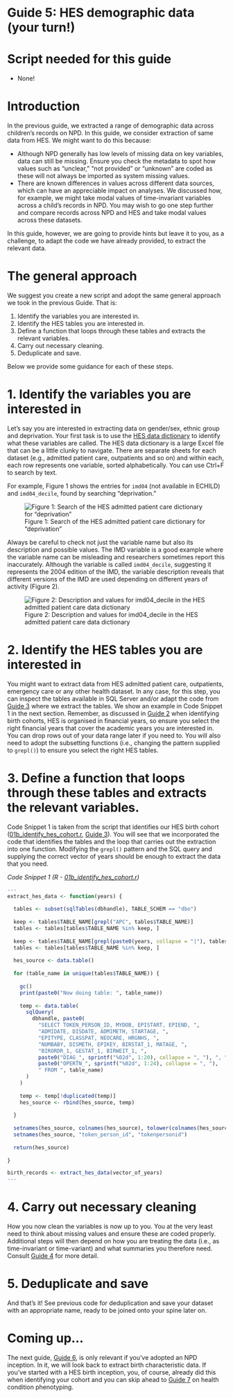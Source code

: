 # Guide 5: HES demographic data (your turn!) {.unnumbered}

# Script needed for this guide

* None!

# Introduction

In the previous guide, we extracted a range of demographic data across children’s records on NPD. In this guide, we consider extraction of same data from HES. We might want to do this because:

* Although NPD generally has low levels of missing data on key variables, data can still be missing. Ensure you check the metadata to spot how values such as “unclear,” “not provided” or “unknown” are coded as these will not always be imported as system missing values.
* There are known differences in values across different data sources, which can have an appreciable impact on analyses. We discussed how, for example, we might take modal values of time-invariant variables across a child’s records in NPD. You may wish to go one step further and compare records across NPD and HES and take modal values across these datasets.

In this guide, however, we are going to provide hints but leave it to you, as a challenge, to adapt the code we have already provided, to extract the relevant data.

# The general approach

We suggest you create a new script and adopt the same general approach we took in the previous Guide. That is:

1. Identify the variables you are interested in.
2. Identify the HES tables you are interested in.
3. Define a function that loops through these tables and extracts the relevant variables.
4. Carry out necessary cleaning.
5. Deduplicate and save.

Below we provide some guidance for each of these steps.

# 1. Identify the variables you are interested in

Let’s say you are interested in extracting data on gender/sex, ethnic group and deprivation. Your first task is to use the [HES data dictionary](https://digital.nhs.uk/data-and-information/data-tools-and-services/data-services/hospital-episode-statistics/hospital-episode-statistics-data-dictionary){target="_blank"} to identify what these variables are called. The HES data dictionary is a large Excel file that can be a little clunky to navigate. There are separate sheets for each dataset (e.g., admitted patient care, outpatients and so on) and within each, each row represents one variable, sorted alphabetically. You can use Ctrl+F to search by text.

For example, Figure 1 shows the entries for `imd04` (not available in ECHILD) and `imd04_decile`, found by searching “deprivation.”

![Figure 1: Search of the HES admitted patient care dictionary for “deprivation”](static/hes_dd_deprivation.png){fig-alt="Screenshot from the HES data diciontary with a search for deprivation."}

Always be careful to check not just the variable name but also its description and possible values. The IMD variable is a good example where the variable name can be misleading and researchers sometimes report this inaccurately. Although the variable is called `imd04_decile`, suggesting it represents the 2004 edition of the IMD, the variable description reveals that different versions of the IMD are used depending on different years of activity (Figure 2).

![Figure 2: Description and values for imd04_decile in the HES admitted patient care data dictionary](static/hes_dd_deprivation_descr.png){fig-alt="Screenshot from the HES data diciontary with the descriptions of imd04 and imd04_decile"}

# 2. Identify the HES tables you are interested in

You might want to extract data from HES admitted patient care, outpatients, emergency care or any other health dataset. In any case, for this step, you can inspect the tables available in SQL Server and/or adapt the code from [Guide 3](guide03_cohort.qmd) where we extract the tables. We show an example in Code Snippet 1 in the next section. Remember, as discussed in [Guide 2](guide02_mgmt.qmd) when identifying birth cohorts, HES is organised in financial years, so ensure you select the right financial years that cover the academic years you are interested in. You can drop rows out of your data range later if you need to. You will also need to adopt the subsetting functions (i.e., changing the pattern supplied to `grepl()`) to ensure you select the right HES tables.

# 3. Define a function that loops through these tables and extracts the relevant variables.

Code Snippet 1 is taken from the script that identifies our HES birth cohort ([01b_identify_hes_cohort.r](scripts/01b_identify_hes_cohort.r), [Guide 3](guide03_cohort.qmd)). You will see that we incorporated the code that identifies the tables and the loop that carries out the extraction into one function. Modifying the `grepl()` pattern and the SQL query and supplying the correct vector of years should be enough to extract the data that you need.

*Code Snippet 1 (R - [01b_identify_hes_cohort.r](scripts/01b_identify_hes_cohort.r))*
``` r
---
extract_hes_data <- function(years) {
  
  tables <- subset(sqlTables(dbhandle), TABLE_SCHEM == "dbo")
  
  keep <- tables$TABLE_NAME[grepl("APC", tables$TABLE_NAME)]
  tables <- tables[tables$TABLE_NAME %in% keep, ]
  
  keep <- tables$TABLE_NAME[grepl(paste0(years, collapse = "|"), tables$TABLE_NAME)]
  tables <- tables[tables$TABLE_NAME %in% keep, ]
  
  hes_source <- data.table()
  
  for (table_name in unique(tables$TABLE_NAME)) {
    
    gc()
    print(paste0("Now doing table: ", table_name))
    
    temp <- data.table(
      sqlQuery(
        dbhandle, paste0(
          "SELECT TOKEN_PERSON_ID, MYDOB, EPISTART, EPIEND, ",
          "ADMIDATE, DISDATE, ADMIMETH, STARTAGE, ",
          "EPITYPE, CLASSPAT, NEOCARE, HRGNHS, ",
          "NUMBABY, DISMETH, EPIKEY, BIRSTAT_1, MATAGE, ",
          "BIRORDR_1, GESTAT_1, BIRWEIT_1, ",
          paste0("DIAG_", sprintf("%02d", 1:20), collapse = ", "), ", ",
          paste0("OPERTN_", sprintf("%02d", 1:24), collapse = ", "),
          " FROM ", table_name)
      )
    )
    
    temp <- temp[!duplicated(temp)]
    hes_source <- rbind(hes_source, temp)
    
  }
  
  setnames(hes_source, colnames(hes_source), tolower(colnames(hes_source)))
  setnames(hes_source, "token_person_id", "tokenpersonid")
  
  return(hes_source)
  
}

birth_records <- extract_hes_data(vector_of_years)
---
```

# 4. Carry out necessary cleaning

How you now clean the variables is now up to you. You at the very least need to think about missing values and ensure these are coded properly. Additional steps will then depend on how you are treating the data (i.e., as time-invariant or time-variant) and what summaries you therefore need. Consult [Guide 4](guide04_demo_npd.qmd) for more detail.

# 5. Deduplicate and save

And that’s it! See previous code for deduplication and save your dataset with an appropriate name, ready to be joined onto your spine later on. 

# Coming up...

The next guide, [Guide 6](guide06_birth_chars.qmd), is only relevant if you’ve adopted an NPD inception. In it, we will look back to extract birth characteristic data. If you’ve started with a HES birth inception, you, of course, already did this when identifying your cohort and you can skip ahead to [Guide 7](guide07_phenotype.qmd) on health condition phenotyping.
